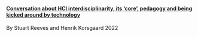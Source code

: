 #### [Conversation about HCI interdisciplinarity, its ‘core’, pedagogy and being kicked around by technology](/pages/notes/converstaion-about-hci-interdisciplinarity-core-and-being-kicked-around-by-technology.qmd)
<author>By Stuart Reeves and Henrik Korsgaard 2022</author>